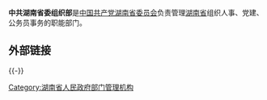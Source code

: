 {{Infobox PRCG
|中共机构名称=中国共产党湖南省委员会<br>组织部
|加挂牌子=湖南省公务员局
|标志1=danghui.svg
|标志1说明=[[s:国务院关于国家行政机关和企业事业单位社会团体印章管理的规定|1999年规定]]：[[印章|印章]][[直径|直径]]?厘米，中央刊[[五角星|五角星]]。
|职位1=局长
|人员1=易仲民
|上级机构=[[中国共产党湖南省委员会|中国共产党湖南省委员会]]
|机构类型=中共湖南省委职能部门
|行政级别=正地厅级
|地址1=[[长沙市|长沙市]]韶山路1号
|网站=
|网址=}}

'''中共湖南省委组织部'''是[[中国共产党湖南省委员会|中国共产党湖南省委员会]]负责管理[[湖南省|湖南省]]组织人事、党建、公务员事务的职能部门。

==外部链接==

{{-}}
{{湖南省人民政府}}

[[Category:湖南省人民政府部门管理机构|Category:湖南省人民政府部门管理机构]]